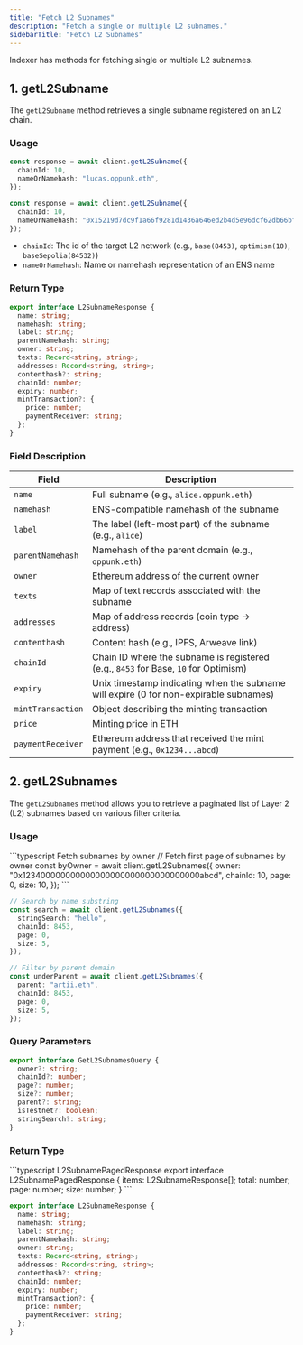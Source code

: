 ```yaml
---
title: "Fetch L2 Subnames"
description: "Fetch a single or multiple L2 subnames."
sidebarTitle: "Fetch L2 Subnames"
---
```


Indexer has methods for fetching single or multiple L2 subnames.

## 1. **getL2Subname**

The `getL2Subname` method retrieves a single subname registered on an L2 chain.

### Usage

<CodeGroup>
  
  ```typescript ENS Name
  const response = await client.getL2Subname({
    chainId: 10,
    nameOrNamehash: "lucas.oppunk.eth",
  });
  ```

  
  ```typescript Namehash
  const response = await client.getL2Subname({
    chainId: 10,
    nameOrNamehash: "0x15219d7dc9f1a66f9281d1436a646ed2b4d5e96dcf62db66bffeedd2155c74c0", // namehash for lucas.oppunk.eth
  });
  ```
  
</CodeGroup>

- `chainId`: The id of the target L2 network (e.g., `base(8453)`, `optimism(10)`, `baseSepolia(84532)`)
- `nameOrNamehash`: Name or namehash representation of an ENS name

### Return Type

```typescript
export interface L2SubnameResponse {
  name: string;
  namehash: string;
  label: string;
  parentNamehash: string;
  owner: string;
  texts: Record<string, string>;
  addresses: Record<string, string>;
  contenthash?: string;
  chainId: number;
  expiry: number;
  mintTransaction?: {
    price: number;
    paymentReceiver: string;
  };
}
```

### Field Description

| Field                | Description                                                                           |
| -------------------- | ------------------------------------------------------------------------------------- |
| `name`               | Full subname (e.g., `alice.oppunk.eth`)                                               |
| `namehash`           | ENS-compatible namehash of the subname                                                |
| `label`              | The label (left-most part) of the subname (e.g., `alice`)                              |
| `parentNamehash`     | Namehash of the parent domain (e.g., `oppunk.eth`)                                    |
| `owner`              | Ethereum address of the current owner                                                 |
| `texts`              | Map of text records associated with the subname                                       |
| `addresses`          | Map of address records (coin type → address)                                          |
| `contenthash`        | Content hash (e.g., IPFS, Arweave link)                                      |
| `chainId`            | Chain ID where the subname is registered (e.g., `8453` for Base, `10` for Optimism)                      |
| `expiry`             | Unix timestamp indicating when the subname will expire (0 for non-expirable subnames) |
| `mintTransaction`    | Object describing the minting transaction                                            |
|  `price`           | Minting price in ETH                                                                  |
|  `paymentReceiver` | Ethereum address that received the mint payment (e.g., `0x1234...abcd`)              |

## 2. **getL2Subnames**

The `getL2Subnames` method allows you to retrieve a paginated list of Layer 2 (L2) subnames based on various filter criteria.

### Usage

<CodeGroup>
```typescript Fetch subnames by owner
// Fetch first page of subnames by owner
const byOwner = await client.getL2Subnames({
  owner: "0x123400000000000000000000000000000000abcd",
  chainId: 10,
  page: 0,
  size: 10,
});
```

```typescript Search by name substring
// Search by name substring
const search = await client.getL2Subnames({
  stringSearch: "hello",
  chainId: 8453,
  page: 0,
  size: 5,
});
```

```typescript Filter by parent domain
// Filter by parent domain
const underParent = await client.getL2Subnames({
  parent: "artii.eth",
  chainId: 8453,
  page: 0,
  size: 5,
});
```
</CodeGroup>

### Query Parameters

```typescript
export interface GetL2SubnamesQuery {
  owner?: string;
  chainId?: number;
  page?: number;
  size?: number;
  parent?: string;
  isTestnet?: boolean;
  stringSearch?: string;
}
```

### Return Type
<CodeGroup>
```typescript L2SubnamePagedResponse
export interface L2SubnamePagedResponse {
  items: L2SubnameResponse[];
  total: number;
  page: number;
  size: number;
}
```

```typescript L2SubnameResponse
export interface L2SubnameResponse {
  name: string;
  namehash: string;
  label: string;
  parentNamehash: string;
  owner: string;
  texts: Record<string, string>;
  addresses: Record<string, string>;
  contenthash?: string;
  chainId: number;
  expiry: number;
  mintTransaction?: {
    price: number;
    paymentReceiver: string;
  };
}
```
</CodeGroup>
